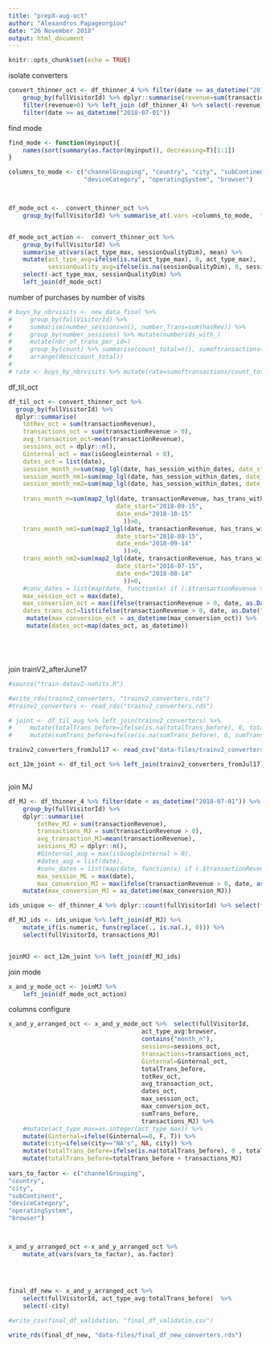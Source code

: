 ```yaml
---
title: "prepX-aug-oct"
author: "Alexandros Papageorgiou"
date: "26 November 2018"
output: html_document
---
```


```r
knitr::opts_chunk$set(echo = TRUE)
```


isolate converters

```r
convert_thinner_oct <- df_thinner_4 %>% filter(date >= as_datetime("2018-07-01")) %>%    
    group_by(fullVisitorId) %>% dplyr::summarise(revenue=sum(transactionRevenue)) %>% 
    filter(revenue>0) %>% left_join (df_thinner_4) %>% select(-revenue) %>% 
    filter(date >= as_datetime("2018-07-01"))
```


find mode

```r
find_mode <- function(myinput){
    names(sort(summary(as.factor(myinput)), decreasing=T)[1:1])
}

columns_to_mode <- c("channelGrouping", "country", "city", "subContinent", 
                     "deviceCategory", "operatingSystem", "browser")



df_mode_oct <-  convert_thinner_oct %>%  
    group_by(fullVisitorId) %>% summarise_at(.vars =columns_to_mode,  find_mode) 


df_mode_oct_action <-  convert_thinner_oct %>%    
    group_by(fullVisitorId) %>% 
    summarise_at(vars(act_type_max, sessionQualityDim), mean) %>% 
    mutate(act_type_avg=ifelse(is.na(act_type_max), 0, act_type_max), 
           sessionQuality_avg=ifelse(is.na(sessionQualityDim), 0, sessionQualityDim)) %>% 
    select(-act_type_max, sessionQualityDim) %>% 
    left_join(df_mode_oct) 

```


number of purchases by number of visits

```r
# buys_by_nbrvisits <- new_data_final %>% 
#     group_by(fullVisitorId) %>% 
#     summarise(number_sessions=n(), number_Trans=sum(hasRev)) %>% 
#     group_by(number_sessions) %>% mutate(numberids_with_)
#     mutate(nbr_of_trans_per_id=)
#     group_by(count) %>% summarise(count_total=n(), sumoftransactions=sum(sumTrans)) %>% 
#     arrange(desc(count_total)) 
# 
# rate <- buys_by_nbrvisits %>% mutate(rate=sumoftransactions/count_total)


```



df_til_oct

```r

df_til_oct <- convert_thinner_oct %>% 
  group_by(fullVisitorId) %>%
  dplyr::summarise(
    totRev_oct = sum(transactionRevenue),
    transactions_oct = sum(transactionRevenue > 0),
    avg_transaction_oct=mean(transactionRevenue),
    sessions_oct = dplyr::n(),
    Ginternal_oct = max(isGoogleinternal > 0),
    dates_oct = list(date),
    session_month_n=sum(map_lgl(date, has_session_within_dates, date_start="2018-09-15", date_end="2018-10-15"  ))>0,
    session_month_nm1=sum(map_lgl(date, has_session_within_dates, date_start="2018-08-15", date_end="2018-09-14"  ))>0,
    session_month_nm2=sum(map_lgl(date, has_session_within_dates, date_start="2018-07-15", date_end="2018-08-14"  ))>0,
    
    trans_month_n=sum(map2_lgl(date, transactionRevenue, has_trans_within_dates, 
                              date_start="2018-09-15", 
                              date_end="2018-10-15" 
                                ))>0,
    trans_month_nm1=sum(map2_lgl(date, transactionRevenue, has_trans_within_dates, 
                              date_start="2018-08-15", 
                              date_end="2018-09-14" 
                                ))>0, 
    trans_month_nm2=sum(map2_lgl(date, transactionRevenue, has_trans_within_dates, 
                              date_start="2018-07-15", 
                              date_end="2018-08-14" 
                                ))>0,        
    #conv_dates = list(map(date, function(x) if (.$transactionRevenue >0) x )),
    max_session_oct = max(date),
    max_conversion_oct = max(ifelse(transactionRevenue > 0, date, as.Date("2018-01-01"))), 
    dates_trans_oct=list(ifelse(transactionRevenue > 0, date, as.Date("2018-01-01"))))%>% 
     mutate(max_conversion_oct = as_datetime(max_conversion_oct)) %>%
     mutate(dates_oct=map(dates_oct, as_datetime))






```

join trainV2_afterJune17 


```r
#source("train-datav2-nohits.R")

#write_rds(trainv2_converters, "trainv2_converters.rds")
#trainv2_converters <- read_rds("trainv2_converters.rds")

# joint <- df_til_aug %>% left_join(trainv2_converters) %>% 
#     mutate(totalTrans_before=ifelse(is.na(totalTrans_before), 0, totalTrans_before)) %>% 
#     mutate(sumTrans_before=ifelse(is.na(sumTrans_before), 0, sumTrans_before)) 

trainv2_converters_fromJul17 <- read_csv("data-files/trainv2_converters_fromJul17.csv")

oct_12m_joint <- df_til_oct %>% left_join(trainv2_converters_fromJul17)



```


join MJ

```r

df_MJ <- df_thinner_4 %>% filter(date < as_datetime("2018-07-01")) %>% 
    group_by(fullVisitorId) %>%
    dplyr::summarise(
        totRev_MJ = sum(transactionRevenue),
        transactions_MJ = sum(transactionRevenue > 0),
        avg_transaction_MJ=mean(transactionRevenue),
        sessions_MJ = dplyr::n(),
        #Ginternal_aug = max(isGoogleinternal > 0),
        #dates_aug = list(date),
        #conv_dates = list(map(date, function(x) if (.$transactionRevenue >0) x )),
        max_session_ML = max(date),
        max_conversion_MJ = max(ifelse(transactionRevenue > 0, date, as.Date("2018-01-01")))) %>% 
    mutate(max_conversion_MJ = as_datetime(max_conversion_MJ)) 

ids_unique <- df_thinner_4 %>% dplyr::count(fullVisitorId) %>% select(fullVisitorId)

df_MJ_ids <- ids_unique %>% left_join(df_MJ) %>% 
    mutate_if(is.numeric, funs(replace(., is.na(.), 0))) %>% 
    select(fullVisitorId, transactions_MJ)


joinMJ <- oct_12m_joint %>% left_join(df_MJ_ids)

```



join mode

```r

x_and_y_mode_oct <- joinMJ %>% 
    left_join(df_mode_oct_action)

```

columns configure


```r



x_and_y_arranged_oct <- x_and_y_mode_oct %>%  select(fullVisitorId,
                                     act_type_avg:browser,
                                     contains("month_n"),
                                     sessions=sessions_oct,
                                     transactions=transactions_oct,
                                     Ginternal=Ginternal_oct,
                                     totalTrans_before,
                                     totRev_oct,
                                     avg_transaction_oct,
                                     dates_oct,
                                     max_session_oct, 
                                     max_conversion_oct, 
                                     sumTrans_before,
                                     transactions_MJ) %>% 
    #mutate(act_type_max=as.integer(act_type_max)) %>% 
    mutate(Ginternal=ifelse(Ginternal==0, F, T)) %>%
    mutate(city=ifelse(city=="NA's", NA, city)) %>% 
    mutate(totalTrans_before=ifelse(is.na(totalTrans_before), 0 , totalTrans_before)) %>% 
    mutate(totalTrans_before=totalTrans_before + transactions_MJ)
    
vars_to_factor <- c("channelGrouping",
"country",
"city",
"subContinent",
"deviceCategory",
"operatingSystem",
"browser")



x_and_y_arranged_oct <-x_and_y_arranged_oct %>% 
    mutate_at(vars(vars_to_factor), as.factor)    
                             
                                     
                        
```


```r
final_df_new <- x_and_y_arranged_oct %>% 
    select(fullVisitorId, act_type_avg:totalTrans_before)  %>%  
    select(-city)

#write_csv(final_df_validation, "final_df_validatin.csv")

write_rds(final_df_new, "data-files/final_df_new_converters.rds")
```






